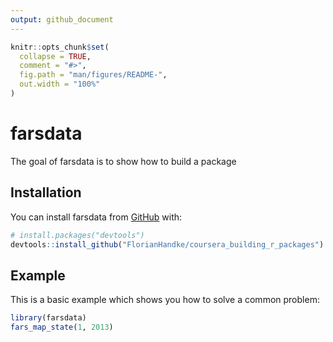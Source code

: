 ```yaml
---
output: github_document
---
```


<!-- README.md is generated from README.Rmd. Please edit that file -->

```r
knitr::opts_chunk$set(
  collapse = TRUE,
  comment = "#>",
  fig.path = "man/figures/README-",
  out.width = "100%"
)
```

# farsdata

<!-- badges: start -->
<!-- badges: end -->

The goal of farsdata is to show how to build a package

## Installation

You can install farsdata from [GitHub](https://github.com/FlorianHandke/coursera_building_r_packages) with:

``` r
# install.packages("devtools")
devtools::install_github("FlorianHandke/coursera_building_r_packages")
```
## Example

This is a basic example which shows you how to solve a common problem:

```r
library(farsdata)
fars_map_state(1, 2013)
```
